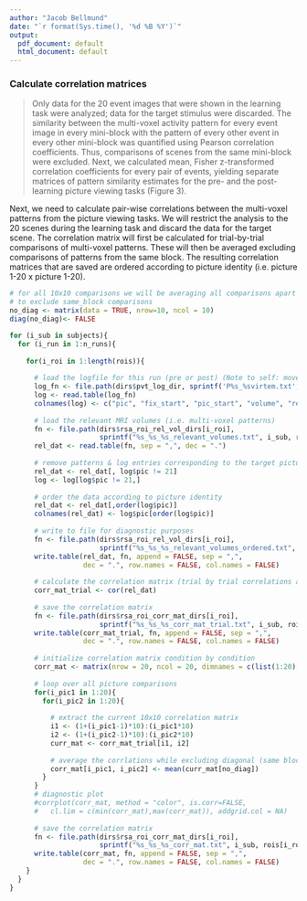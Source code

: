 ```yaml
---
author: "Jacob Bellmund"
date: "`r format(Sys.time(), '%d %B %Y')`"
output:
  pdf_document: default
  html_document: default
---
```


### Calculate correlation matrices {-}

>Only data for the 20 event images that were shown in the learning task were analyzed; data for the target stimulus were discarded. The similarity between the multi-voxel activity pattern for every event image in every mini-block with the pattern of every other event in every other mini-block was quantified using Pearson correlation coefficients. Thus, comparisons of scenes from the same mini-block were excluded. Next, we calculated mean, Fisher z-transformed correlation coefficients for every pair of events, yielding separate matrices of pattern similarity estimates for the pre- and the post-learning picture viewing tasks (Figure 3).

Next, we need to calculate pair-wise correlations between the multi-voxel patterns from the picture viewing tasks. We will restrict the analysis to the 20 scenes during the learning task and discard the data for the target scene. The correlation matrix will first be calculated for trial-by-trial comparisons of multi-voxel patterns. These will then be averaged excluding comparisons of patterns from the same block. The resulting correlation matrices that are saved are ordered according to picture identity (i.e. picture 1-20 x picture 1-20).

```r

# for all 10x10 comparisons we will be averaging all comparisons apart from the diagonal
# to exclude same_block comparisons
no_diag <- matrix(data = TRUE, nrow=10, ncol = 10)
diag(no_diag)<- FALSE

for (i_sub in subjects){
  for (i_run in 1:n_runs){
    
    for(i_roi in 1:length(rois)){
      
      # load the logfile for this run (pre or post) (Note to self: moved here 6 March when hunting ghosts)
      log_fn <- file.path(dirs$pvt_log_dir, sprintf('P%s_%svirtem.txt', i_sub, runs[i_run]))
      log <- read.table(log_fn)
      colnames(log) <- c("pic", "fix_start", "pic_start", "volume", "response", "RT", "trial_end")
      
      # load the relevant MRI volumes (i.e. multi-voxel patterns)
      fn <- file.path(dirs$rsa_roi_rel_vol_dirs[i_roi], 
                      sprintf("%s_%s_%s_relevant_volumes.txt", i_sub, rois[i_roi], runs[i_run]))
      rel_dat <- read.table(fn, sep = ",", dec = ".")
      
      # remove patterns & log entries corresponding to the target picture (catch trials)
      rel_dat <- rel_dat[, log$pic != 21]
      log <- log[log$pic != 21,]
      
      # order the data according to picture identity
      rel_dat <- rel_dat[,order(log$pic)]
      colnames(rel_dat) <- log$pic[order(log$pic)]
      
      # write to file for diagnostic purposes
      fn <- file.path(dirs$rsa_roi_rel_vol_dirs[i_roi], 
                      sprintf("%s_%s_%s_relevant_volumes_ordered.txt", i_sub, rois[i_roi], runs[i_run]))
      write.table(rel_dat, fn, append = FALSE, sep = ",",
                  dec = ".", row.names = FALSE, col.names = FALSE)
      
      # calculate the correlation matrix (trial by trial correlations at this point)
      corr_mat_trial <- cor(rel_dat)
      
      # save the correlation matrix
      fn <- file.path(dirs$rsa_roi_corr_mat_dirs[i_roi], 
                      sprintf("%s_%s_%s_corr_mat_trial.txt", i_sub, rois[i_roi], runs[i_run]))
      write.table(corr_mat_trial, fn, append = FALSE, sep = ",",
                  dec = ".", row.names = FALSE, col.names = FALSE)
      
      # initialize correlation matrix condition by condition
      corr_mat <- matrix(nrow = 20, ncol = 20, dimnames = c(list(1:20), list(1:20)))
      
      # loop over all picture comparisons
      for(i_pic1 in 1:20){
        for(i_pic2 in 1:20){
          
          # extract the current 10x10 correlation matrix
          i1 <- (1+(i_pic1-1)*10):(i_pic1*10)
          i2 <- (1+(i_pic2-1)*10):(i_pic2*10)
          curr_mat <- corr_mat_trial[i1, i2]
          
          # average the corrlations while excluding diagonal (same block comparisons)
          corr_mat[i_pic1, i_pic2] <- mean(curr_mat[no_diag])
        }
      }
      # diagnostic plot
      #corrplot(corr_mat, method = "color", is.corr=FALSE,
      #   cl.lim = c(min(corr_mat),max(corr_mat)), addgrid.col = NA)
      
      # save the correlation matrix
      fn <- file.path(dirs$rsa_roi_corr_mat_dirs[i_roi], 
                      sprintf("%s_%s_%s_corr_mat.txt", i_sub, rois[i_roi], runs[i_run]))
      write.table(corr_mat, fn, append = FALSE, sep = ",",
                  dec = ".", row.names = FALSE, col.names = FALSE)
    }
  }
}
```